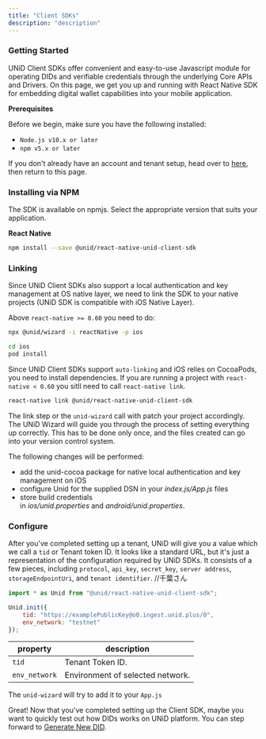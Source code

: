 ```yaml
---
title: "Client SDKs"
description: "description"
---
```


### Getting Started

UNiD Client SDKs offer convenient and easy-to-use Javascript module for operating DIDs and verifiable credentials through the underlying Core APIs and Drivers.
On this page, we get you up and running with React Native SDK for embedding digital wallet capabilities into your mobile application.

**Prerequisites**

Before we begin, make sure you have the following installed:
- `Node.js v10.x or later`
- `npm v5.x or later`

If you don't already have an account and tenant setup, head over to [here](https://collabogate.com/products/index.html), then return to this page.

### Installing via NPM
The SDK is available on npmjs. Select the appropriate version that suits your application.

**React Native**
```bash
npm install --save @unid/react-native-unid-client-sdk
```



### Linking

Since UNiD Client SDKs also support a local authentication and key management at OS native layer, we need to link the SDK to your native projects (UNiD SDK is compatible with iOS Native Layer).

Above `react-native >= 0.60` you need to do:

```bash
npx @unid/wizard -i reactNative -p ios

cd ios
pod install
```
Since UNiD Client SDKs support `auto-linking` and iOS relies on CocoaPods, you need to install dependencies.
If you are running a project with `react-native < 0.60` you sitll need to call `react-native link`.

```bash
react-native link @unid/react-native-unid-client-sdk
```
The link step or the `unid-wizard` call with patch your project accordingly.
The UNiD Wizard will guide you through the process of setting everything up correctly. This has to be done only once, and the files created can go into your version control system.

The following changes will be performed:

- add the unid-cocoa package for native local authentication and key management on iOS
- configure Unid for the supplied DSN in your *index.js/App.js* files
- store build credentials in *ios/unid.properties* and *android/unid.properties*.



### Configure

After you've completed setting up a tenant, UNiD will give you a value which we call a `tid` or Tenant token ID.
It looks like a standard URL, but it's just a representation of the configuration required by UNiD SDKs.
It consists of a few pieces, including `protocol`, `api_key`, `secret_key`, `server address`, `storageEndpointUri`, and `tenant identifier`. //千葉さん

```js
import * as Unid from "@unid/react-native-unid-client-sdk";

Unid.init({
	tid: "https://examplePublicKey@o0.ingest.unid.plus/0",
	env_network: "testnet"
});
```
|property|description|
| ---- | ---- |
|`tid`|Tenant Token ID.|
|`env_network`|Environment of selected network.|

The `unid-wizard` will try to add it to your `App.js`

Great! Now that you've completed setting up the Client SDK, maybe you want to quickly test out how DIDs works on UNiD platform. You can step forward to [Generate New DID](./client/1-did-operation).
